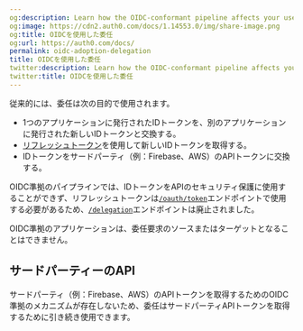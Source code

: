 ```yaml
---
og:description: Learn how the OIDC-conformant pipeline affects your use of delegation.
og:image: https://cdn2.auth0.com/docs/1.14553.0/img/share-image.png
og:title: OIDCを使用した委任
og:url: https://auth0.com/docs/
permalink: oidc-adoption-delegation
title: OIDCを使用した委任
twitter:description: Learn how the OIDC-conformant pipeline affects your use of delegation.
twitter:title: OIDCを使用した委任
---
```




従来的には、委任は次の目的で使用されます。

* 1つのアプリケーションに発行されたIDトークンを、別のアプリケーションに発行された新しいIDトークンと交換する。
* [リフレッシュトークン](/security/tokens/refresh-tokens)を使用して新しいIDトークンを取得する。
* IDトークンをサードパーティ（例：Firebase、AWS）のAPIトークンに交換する。

OIDC準拠のパイプラインでは、IDトークンをAPIのセキュリティ保護に使用することができず、リフレッシュトークンは[`/oauth/token`](/api/authentication#refresh-token)エンドポイントで使用する必要があるため、[`/delegation`](/api/authentication#delegation)エンドポイントは廃止されました。

OIDC準拠のアプリケーションは、委任要求のソースまたはターゲットとなることはできません。

## サードパーティーのAPI

サードパーティ（例：Firebase、AWS）のAPIトークンを取得するためのOIDC準拠のメカニズムが存在しないため、委任はサードパーティAPIトークンを取得するために引き続き使用できます。